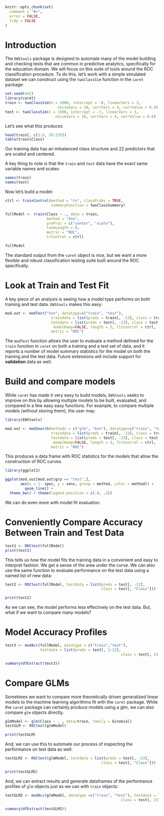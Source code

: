 <!--
%\VignetteEngine{knitr}
%\VignetteIndexEntry{Simulated Data}
-->

```r
knitr::opts_chunk$set(
  comment = "#>",
  error = FALSE,
  tidy = FALSE
)

```

# Introduction

The `EWStools` package is designed to automate many of the model building and 
checking tests that are common in predictive analytics, specifically for the 
education domain. We will focus on this suite of tools around the ROC classification 
procedure. To do this, let's work with a simple simulated dataset we can 
construct using the `twoClassSim` function in the `caret` package:

```r
set.seed(442)
library(caret)
train <- twoClassSim(n = 1000, intercept = -8, linearVars = 3, 
                        noiseVars = 10, corrVars = 4, corrValue = 0.6)
test <- twoClassSim(n = 1500, intercept = -7, linearVars = 3, 
                       noiseVars = 10, corrVars = 4, corrValue = 0.6)

```

Let's see what this produces

```r
head(train[, c(1:5, 20:23)])
table(train$Class)
```

Our training data has an imbalanced class structure and 22 predictors that are scaled 
and centered.

A key thing to note is that the `train` and `test` data have the exact same 
variable names and scales:

```r
names(train)
names(test)
```

Now let's build a model:

```r
ctrl <- trainControl(method = "cv", classProbs = TRUE, 
                     summaryFunction = twoClassSummary)

fullModel <- train(Class ~ ., data = train, 
                   method = "knn", 
                   preProc = c("center", "scale"), 
                   tuneLength = 8, 
                   metric = "ROC", 
                   trControl = ctrl)

fullModel

```

The standard output from the `caret` object is nice, but we want a more flexible 
and robust classification testing suite built around the ROC specifically. 

# Look at Train and Test Fit

A key piece of an analysis is seeing how a model type performs on both training 
and test data. `EWStools` makes this easy:

```r
mod.out <- modTest("knn", datatype=c("train", "test"),
                     traindata = list(preds = train[, -23], class = train[, 23]),
                     testdata = list(preds = test[, -23], class = test[, 23]), 
                      modelKeep=FALSE, length = 5, fitControl = ctrl, 
                     metric = "ROC")

```

The `modTest` function allows the user to evaluate a method defined for the `train` 
function in `caret` on both a training and a test set of data, and it reports 
a number of model summary statistics for the model on both the training and the 
test data. Future extensions will include support for **validation** data as 
well. 

# Build and compare models 

While `caret` has made it very easy to build models, `EWStools` seeks to improve 
on this by allowing multiple models to be built, evaluated, and compared in 
a few easy easy functions. For example, to compare multiple models (without 
storing them), the user may:

```r
library(EWStools)

mod.out <- modSearch(methods = c("glm", "knn"), datatype=c("train", "test"),
                     traindata = list(preds = train[, -23], class = train[, 23]),
                     testdata = list(preds = test[, -23], class = test[, 23]), 
                      modelKeep=FALSE, length = 5, fitControl = ctrl, 
                     metric = "ROC")
```

This produces a data frame with ROC statistics for the models that allow the 
construction of ROC curves. 

```r
library(ggplot2)

ggplot(mod.out[mod.out$grp == "test",], 
       aes(x = 1- spec, y = sens, group = method, color = method)) + 
         geom_line() + 
  theme_bw() + theme(legend.position = c(.8, .2))


```

We can do even more with model fit evaluation. 

# Conveniently Compare Accuracy Between Train and Test Data

```r
test1 <- ROCtest(fullModel)
print(test1)
```

This tells us how the model fits the training data in a convenient and easy to 
interpret fashion. We get a sense of the area under the curve. We can also use 
the same function to evaluate performance on the test data using a named list of 
new data:

```r
test2 <- ROCtest(fullModel, testdata = list(preds = test[, -23], 
                                            class = test[, "Class"]))

print(test2)
```

As we can see, the model performs less effectively on the test data. But, what 
if we want to compare many models?


# Model Accuracy Profiles

```r
test3 <- modAcc(fullModel, datatype = c("train","test"), 
                testdata = list(preds = test[, 1:22], 
                                                     class = test[, 23]))

summary(dfExtract(test3))
```


# Compare GLMs

Sometimes we want to compare more theoretically driven generalized linear models to 
the machine learning algorithms fit with the `caret` package. While the `caret` package 
can certainly produce models using a glm, we can also compare `glm` objects directly. 


```r
glmModel <- glm(Class ~ . , data=train, family = binomial)
testGLM <- ROCtest(glmModel)
```

```r
print(testGLM)
```


And, we can use this to automate our process of inspecting the performance on 
test data as well:

```r
testGLM2 <- ROCtest(glmModel, testdata = list(preds = test[, -23], 
                                            class = test[, "Class"]))

print(testGLM2)
```

And, we can extract results and generate dataframes of the performance profiles of 
`glm` objects just as we can with `train` objects:

```r
testGLM3 <- modAcc(glmModel, datatype =c("train", "test"), testdata = list(preds = test[, 1:22], 
                                                     class = test[, 23]))

summary(dfExtract(testGLM3))
```


